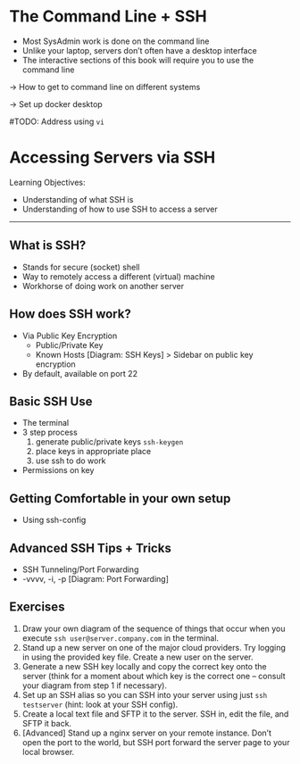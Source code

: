 # The Command Line + SSH {#command-line}

-   Most SysAdmin work is done on the command line
-   Unlike your laptop, servers don't often have a desktop interface
-   The interactive sections of this book will require you to use the command line

-\> How to get to command line on different systems

-\> Set up docker desktop

#TODO: Address using `vi`

# Accessing Servers via SSH {#ssh}

Learning Objectives:

-   Understanding of what SSH is
-   Understanding of how to use SSH to access a server

------------------------------------------------------------------------

## What is SSH?

-   Stands for secure (socket) shell
-   Way to remotely access a different (virtual) machine
-   Workhorse of doing work on another server

## How does SSH work?

-   Via Public Key Encryption
    -   Public/Private Key
    -   Known Hosts \[Diagram: SSH Keys\] \> Sidebar on public key encryption
-   By default, available on port 22

## Basic SSH Use

-   The terminal
-   3 step process
    1.  generate public/private keys `ssh-keygen`
    2.  place keys in appropriate place
    3.  use ssh to do work
-   Permissions on key

## Getting Comfortable in your own setup

-   Using ssh-config

## Advanced SSH Tips + Tricks

-   SSH Tunneling/Port Forwarding
-   -vvvv, -i, -p \[Diagram: Port Forwarding\]

## Exercises

1.  Draw your own diagram of the sequence of things that occur when you execute `ssh user@server.company.com` in the terminal.
2.  Stand up a new server on one of the major cloud providers. Try logging in using the provided key file. Create a new user on the server.
3.  Generate a new SSH key locally and copy the correct key onto the server (think for a moment about which key is the correct one -- consult your diagram from step 1 if necessary).
4.  Set up an SSH alias so you can SSH into your server using just `ssh testserver` (hint: look at your SSH config).
5.  Create a local text file and SFTP it to the server. SSH in, edit the file, and SFTP it back.
6.  \[Advanced\] Stand up a nginx server on your remote instance. Don't open the port to the world, but SSH port forward the server page to your local browser.
